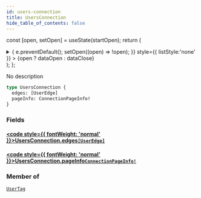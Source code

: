 ```yaml
---
id: users-connection
title: UsersConnection
hide_table_of_contents: false
---
```






const [open, setOpen] = useState(startOpen);
return (
<details {...(open ? { open: true } : {})} className="details" style={{ border:'none', boxShadow:'none', background:'var(--ifm-background-color)' }}>
<summary
onClick={(e) => {
e.preventDefault();
setOpen((open) => !open);
}}
style={{ listStyle:'none' }} >
{open ? dataOpen : dataClose}
</summary>
{open && children}
</details>
);
};

No description

```graphql
type UsersConnection {
  edges: [UserEdge]
  pageInfo: ConnectionPageInfo!
}
```

### Fields

#### [<code style={{ fontWeight: 'normal' }}>UsersConnection.<b>edges</b></code>](#)<Bullet />[`[UserEdge]`](/schema/objects/user-edge) <Badge class="secondary" text="list"/> <Badge class="secondary" text="object"/>

>

#### [<code style={{ fontWeight: 'normal' }}>UsersConnection.<b>pageInfo</b></code>](#)<Bullet />[`ConnectionPageInfo!`](/schema/objects/connection-page-info) <Badge class="secondary" text="non-null"/> <Badge class="secondary" text="object"/>

>

### Member of

[`UserTag`](/schema/objects/user-tag) <Badge class="secondary" text="object"/>
